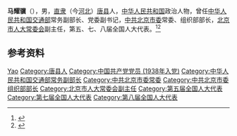 '''马耀骥'''（{{bd|1922年|12月|2013年|3月1日|catIdx=Ma}}），男，[[直隶|直隶]]（今[[河北|河北]]）[[唐县|唐县]]人，[[中华人民共和国|中华人民共和国]]政治人物，曾任[[中华人民共和国交通部|中华人民共和国交通部]]常务副部长、党委副书记，[[中共北京市委|中共北京市委]]常委、组织部部长，[[北京市人大常委会|北京市人大常委会]]副主任，第五、七、八届全国人大代表。<ref>{{Cite book|title=中华人民共和国职官志|author=何虎生, 李耀东, 向常福主编|publisher=中国社会出版社|year=2003|isbn=9787800883934|location=北京|pages=}}</ref><ref>{{Cite web|title=马耀骥同志逝世|url=http://cpc.people.com.cn/n/2013/0308/c87393-20717768.html|accessdate=2020-08-13|work=北京日报}}</ref>

== 参考资料 ==
{{reflist}}

{{中国人物小作品}}

{{Authority control}}
{{DEFAULTSORT:Ma马}}
[[Category:马姓|Yao]]
[[Category:唐县人|Category:唐县人]]
[[Category:中国共产党党员_(1938年入党)|Category:中国共产党党员 (1938年入党)]]
[[Category:中华人民共和国交通部常务副部长|Category:中华人民共和国交通部常务副部长]]
[[Category:中共北京市委常委|Category:中共北京市委常委]]
[[Category:中共北京市委组织部部长|Category:中共北京市委组织部部长]]
[[Category:北京市人大常委会副主任|Category:北京市人大常委会副主任]]
[[Category:第五届全国人大代表|Category:第五届全国人大代表]]
[[Category:第七届全国人大代表|Category:第七届全国人大代表]]
[[Category:第八届全国人大代表|Category:第八届全国人大代表]]